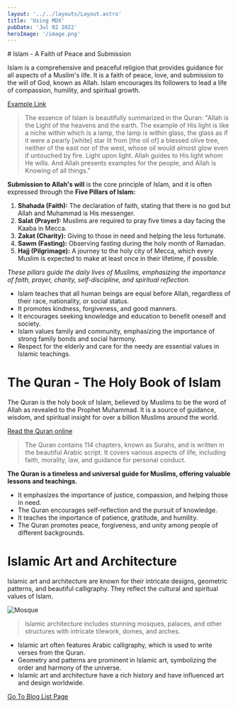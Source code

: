 ```yaml
---
layout: '../../layouts/Layout.astro'
title: 'Using MDX'
pubDate: 'Jul 02 2022'
heroImage: '/image.png'
---
```

<div class="w-full flex justify-center">
<div class=" prose lg:prose-base xl:prose-2xl prose-img:rounded-2xl prose-a:text-blue-600 align-middle prose-invert p-10 pt-16   ">
# Islam - A Faith of Peace and Submission

Islam is a comprehensive and peaceful religion that provides guidance for all aspects of a Muslim's life. It is a faith of peace, love, and submission to the will of God, known as Allah. Islam encourages its followers to lead a life of compassion, humility, and spiritual growth.


[Example Link](https://salam.app)

> The essence of Islam is beautifully summarized in the Quran: 
> "Allah is the Light of the heavens and the earth. The example of His light is like a niche within which is a lamp, the lamp is within glass, the glass as if it were a pearly [white] star lit from [the oil of] a blessed olive tree, neither of the east nor of the west, whose oil would almost glow even if untouched by fire. Light upon light. Allah guides to His light whom He wills. And Allah presents examples for the people, and Allah is Knowing of all things."

**Submission to Allah's will** is the core principle of Islam, and it is often expressed through the **Five Pillars of Islam:**

1. **Shahada (Faith):** The declaration of faith, stating that there is no god but Allah and Muhammad is His messenger.
2. **Salat (Prayer):** Muslims are required to pray five times a day facing the Kaaba in Mecca.
3. **Zakat (Charity):** Giving to those in need and helping the less fortunate.
4. **Sawm (Fasting):** Observing fasting during the holy month of Ramadan.
5. **Hajj (Pilgrimage):** A journey to the holy city of Mecca, which every Muslim is expected to make at least once in their lifetime, if possible.

*These pillars guide the daily lives of Muslims, emphasizing the importance of faith, prayer, charity, self-discipline, and spiritual reflection.*

- Islam teaches that all human beings are equal before Allah, regardless of their race, nationality, or social status.
- It promotes kindness, forgiveness, and good manners.
- It encourages seeking knowledge and education to benefit oneself and society.
- Islam values family and community, emphasizing the importance of strong family bonds and social harmony.
- Respect for the elderly and care for the needy are essential values in Islamic teachings.

# The Quran - The Holy Book of Islam

The Quran is the holy book of Islam, believed by Muslims to be the word of Allah as revealed to the Prophet Muhammad. It is a source of guidance, wisdom, and spiritual insight for over a billion Muslims around the world.

[Read the Quran online](https://example.com)

> The Quran contains 114 chapters, known as Surahs, and is written in the beautiful Arabic script. It covers various aspects of life, including faith, morality, law, and guidance for personal conduct.

**The Quran is a timeless and universal guide for Muslims, offering valuable lessons and teachings.**

- It emphasizes the importance of justice, compassion, and helping those in need.
- The Quran encourages self-reflection and the pursuit of knowledge.
- It teaches the importance of patience, gratitude, and humility.
- The Quran promotes peace, forgiveness, and unity among people of different backgrounds.

# Islamic Art and Architecture

Islamic art and architecture are known for their intricate designs, geometric patterns, and beautiful calligraphy. They reflect the cultural and spiritual values of Islam.

![Mosque](/image.png)

> Islamic architecture includes stunning mosques, palaces, and other structures with intricate tilework, domes, and arches.

- Islamic art often features Arabic calligraphy, which is used to write verses from the Quran.
- Geometry and patterns are prominent in Islamic art, symbolizing the order and harmony of the universe.
- Islamic art and architecture have a rich history and have influenced art and design worldwide.

[Go To Blog List Page](/blog)

</div>
</div>
